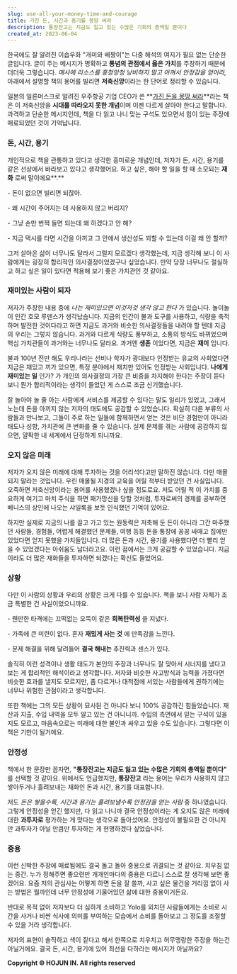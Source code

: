 ```yaml
---
slug: use-all-your-money-time-and-courage
title: 가진 돈, 시간과 용기를 몽땅 써라
description: 통장잔고는 지금도 잃고 있는 수많은 기회의 총액일 뿐이다
created_at: 2023-06-04
---
```


한국에도 잘 알려진 이솝우화 "개미와 베짱이"는 다중 해석의 여지가 필요 없는 단순한 글입니다. 글이 주는 메시지가 명확하고 **통념의
관점에서 옳은 가치**를 주장하기 때문에 더더욱 그렇습니다. _매사에 리소스를 흥청망청 낭비하지 말고 아껴서 안정감을 얻어라_, 아래에서
설명할 책의 용어를 빌리면 **저축신앙**이라는 한 단어로 정리할 수 있습니다.

일본의 일론머스크로 알려진 우주항공 기업 CEO가 쓴 **[가진 돈을 몽땅
써라](https://www.aladin.co.kr/shop/wproduct.aspx?ItemId=273126384)**라는 책은 이
저축신앙을 **시대를 따라오지 못한 개념**이며 이젠 다르게 살아야 한다고 말합니다. 과격하고 단순한 메시지인데, 책을 다 읽고 나니 맞는
구석도 있으면서 힘이 있는 주장에 매료되었던 것이 기억납니다.

### 돈, 시간, 용기

개인적으로 책을 관통하고 있다고 생각한 흥미로운 개념인데, 저자가 돈, 시간, 용기를 같은 선상에서 바라보고 있다고 생각했어요. 하고 싶은,
해야 할 일을 할 때 소모되는 **재화** 로써 말이에요**.**

\- 돈이 없으면 빌리면 되잖아.

\- 왜 시간이 주어지는 데 사용하지 않고 버리지?

\- 그냥 손만 번쩍 들면 되는데 왜 하겠다고 안 해?

\- 지금 택시를 타면 시간을 아끼고 그 안에서 생산성도 꾀할 수 있는데 이걸 왜 안 할까?

그저 살아온 삶이 너무나도 달라서 그럴지 모르겠다 생각했는데, 지금 생각해 보니 이 사람에게는 굉장히 합리적인 의사결정이었겠구나 싶었습니다.
만약 당장 너무나도 절실하고 하고 싶은 일이 있다면 적용해 보기 좋은 가치관인 것 같아요.

### 재미있는 사람이 되자

저자가 주장한 내용 중에 _나는 재미있으면 이것저것 생각 않고 한다_ 가 있습니다. 놀이놀이 인간 호모 루덴스가 생각났습니다. 지금의 인간이
불과 도구를 사용하고, 식량을 축적하며 발전한 것이다라고 하면 지금도 과거와 비슷한 의사결정들을 내려야 할 텐데 지금의 우리는 그렇지
않습니다. 과거와 다르게 식량도 풍부하고, 소통의 방식도 바뀌었으며 핵심 가치관들이 과거와는 너무나도 달라요. 과거엔 **생존** 이었다면,
지금은 **재미** 입니다.

불과 100년 전만 해도 우리나라는 선비나 학자가 광대보다 인정받는 유교의 사회였다면 지금은 재밌고 끼가 있으면, 특정 분야에서 재치만
있어도 인정받는 사회입니다. **나에게 재미있는 일** 인가? 가 개인의 의사결정의 가장 큰 비중을 차지해야 한다는 주장이 듣다보니 뭔가
합리적이라는 생각이 들었던 게 스스로 조금 신기했습니다.

잘 놀아야 놀 줄 아는 사람에게 서비스를 제공할 수 있다는 말도 일리가 있었고, 그래서 노는데 돈을 아끼지 않는 저자의 태도에도 공감할 수
있었습니다. 확실히 다른 부류의 사람들과 만나보고, 그들이 주로 하는 일들에 함께하면서 얻는 것은 비단 경험만이 아니라 태도나 성향,
가치관에 큰 변화를 줄 수 있습니다. 실제 문제를 겪는 사람에 공감하지 않으면, 얄팍한 내 세계에서 단정하게 되니까요.

### 오지 않은 미래

저자가 오지 않은 미래에 대해 투자하는 것을 어리석다고만 말하진 않습니다. 다만 매몰되지 말라는 것입니다. 우린 매몰될 지경의 교육을 어릴
적부터 받았던 건 사실입니다. 오죽하면 저축신앙이라는 용어를 사용했겠나 싶을 정도로요. 저도 어릴 적 이 가치를 중요하게 여기고 마치 주식을
하면 패가망신을 당할 것처럼, 투자로써의 경제를 공부하면 베니스의 상인에 나오는 샤일록을 보듯 인식했던 기억이 있어요.

하지만 실제로 지금의 나를 끌고 가고 있는 원동력은 저축해 둔 돈이 아니라 그간 마주했던 사람들, 경험들, 어렵게 해결했던 문제들, 여행
등등 돈을 통장에 꽁꽁 싸매고 집에만 있었다면 얻지 못했을 가치들입니다. 더 많은 돈과 시간, 용기를 사용했다면 더 빨리 얻을 수 있었겠다는
아쉬움도 남더라고요. 이런 점에서는 크게 공감할 수 있었습니다. 지금이라도 더 많은 재화들을 투자하면 되겠다는 확신도 들었어요.

### 상황

다만 이 사람의 상황과 우리의 상황은 크게 다를 수 있습니다. 책을 보니 사람 자체가 조금 특별한 건 사실이었으니까요.

\- 웬만한 타격에는 끄떡없는 오뚝이 같은 **회복탄력성** 을 지녔다.

\- 가족에 큰 미련이 없다. 혼자 **재밌게 사는 것** 에 만족감을 느낀다.

\- 문제 해결을 위해 달려들어 **결국 해내는** 추진력과 센스가 있다.

솔직히 이런 성격이나 생활 태도가 본인의 주장과 너무나도 잘 맞아서 시너지를 냈다고 보는 게 합리적인 해석이라고 생각합니다. 저자와 비슷한
사고방식과 능력을 가졌다면 비슷한 효과를 낼지도 모르지만, 좀 다르거나 대척점에 서있는 사람들에게 권하기에는 너무나 위험한 관점이라고
생각합니다.

또한 책에는 그의 모든 상황이 묘사된 건 아니다 보니 100% 공감하긴 힘들었습니다. 재산과 지출, 수입 내역을 모두 알고 있는 건
아니니까. 수입의 측면에서 믿는 구석이 있을지도 모르고, 마음속으로는 미래에 대한 불안과 싸우고 있을 수도 있습니다. 그렇다면 이 책은
기만이 될거에요.

### 안정성

책에서 한 문장만 꼽자면, **"통장잔고는 지금도 잃고 있는 수많은 기회의 총액일 뿐이다"** 를 선택할 것 같아요. 위에서도 언급했지만,
**통장잔고** 라는 용어는 우리가 사용하지 않고 쌓아두거나 흘려보내는 재화인 돈과 시간, 용기를 대표합니다.

저도 _돈은 쌓을수록, 시간과 용기는 흘려보낼수록 안정감을 얻는 사람_ 중 하나였습니다. 그렇게 안정성을 얻긴 했지만, 다 읽고 나니까 결국
안정성이라는 게 오지도 않은 미래에 대한 **과투자로** 평가하는 게 맞다는 생각으로 돌아섰어요. 안정성이 불필요한 건 아니지만 과투자가
아닐 만큼만 투자하는 게 현명하겠다 싶었습니다.

### 중용

이런 신박한 주장에 매료됨에도 결국 돌고 돌아 중용으로 귀결되는 것 같아요. 치우침 없는 중간. 누가 정해주면 좋으련만 개개인마다의 중용은
다르니 스스로 잘 생각해 보면 좋겠어요. 요즘 저의 관심사는 어떻게 하면 돈을 잘 쓸까, 사고 싶은 물건을 거리낌 없이 사는 방법은 뭘까인데
너무 안정성에 기울어있던 삶에 대한 중용이거든요.

반대로 목적 없이 저자보다 더 심하게 소비하고 Yolo를 외치던 사람들에게는 소비로 시간을 사거나 비싼 식사에 의미를 부여하는 모습에서
소비를 돌아보고 그 정도를 조절할 수 있을 거라 생각합니다.

저자의 표현이 솔직하고 색이 짙다고 해서 한쪽으로 치우치고 허무맹랑한 주장을 하는건 아닐거에요. 결국 돈, 시간, 용기에 있어 최선을
다하라는 메시지가 아닐까요?

**Copyright © HOJUN IN. All rights reserved**
